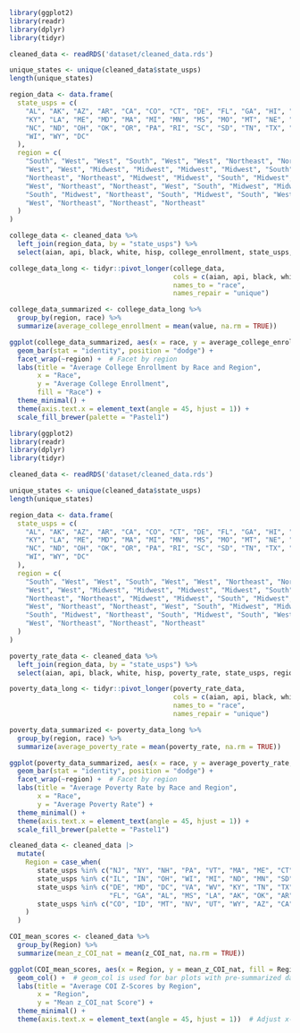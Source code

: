 
```r
library(ggplot2)
library(readr)
library(dplyr)
library(tidyr)

cleaned_data <- readRDS('dataset/cleaned_data.rds')

unique_states <- unique(cleaned_data$state_usps)
length(unique_states)

region_data <- data.frame(
  state_usps = c(
    "AL", "AK", "AZ", "AR", "CA", "CO", "CT", "DE", "FL", "GA", "HI", "ID", "IL", "IN", "IA", "KS", 
    "KY", "LA", "ME", "MD", "MA", "MI", "MN", "MS", "MO", "MT", "NE", "NV", "NH", "NJ", "NM", "NY", 
    "NC", "ND", "OH", "OK", "OR", "PA", "RI", "SC", "SD", "TN", "TX", "UT", "VT", "VA", "WA", "WV", 
    "WI", "WY", "DC"
  ),
  region = c(
    "South", "West", "West", "South", "West", "West", "Northeast", "Northeast", "South", "South", 
    "West", "West", "Midwest", "Midwest", "Midwest", "Midwest", "South", "South", "Northeast", 
    "Northeast", "Northeast", "Midwest", "Midwest", "South", "Midwest", "West", "Midwest", "Midwest", 
    "West", "Northeast", "Northeast", "West", "South", "Midwest", "Midwest", "South", "Northeast", 
    "South", "Midwest", "Northeast", "South", "Midwest", "South", "West", "West", "Northeast", "South",
    "West", "Northeast", "Northeast", "Northeast"
  )
)

college_data <- cleaned_data %>%
  left_join(region_data, by = "state_usps") %>%
  select(aian, api, black, white, hisp, college_enrollment, state_usps, region)

college_data_long <- tidyr::pivot_longer(college_data,
                                         cols = c(aian, api, black, white, hisp),
                                         names_to = "race",
                                         names_repair = "unique")

college_data_summarized <- college_data_long %>%
  group_by(region, race) %>%
  summarize(average_college_enrollment = mean(value, na.rm = TRUE))

ggplot(college_data_summarized, aes(x = race, y = average_college_enrollment, fill = race)) +
  geom_bar(stat = "identity", position = "dodge") +
  facet_wrap(~region) +  # Facet by region
  labs(title = "Average College Enrollment by Race and Region",
       x = "Race",
       y = "Average College Enrollment",
       fill = "Race") +
  theme_minimal() +
  theme(axis.text.x = element_text(angle = 45, hjust = 1)) +
  scale_fill_brewer(palette = "Pastel1")

```


```r
library(ggplot2)
library(readr)
library(dplyr)
library(tidyr)

cleaned_data <- readRDS('dataset/cleaned_data.rds')

unique_states <- unique(cleaned_data$state_usps)
length(unique_states)

region_data <- data.frame(
  state_usps = c(
    "AL", "AK", "AZ", "AR", "CA", "CO", "CT", "DE", "FL", "GA", "HI", "ID", "IL", "IN", "IA", "KS", 
    "KY", "LA", "ME", "MD", "MA", "MI", "MN", "MS", "MO", "MT", "NE", "NV", "NH", "NJ", "NM", "NY", 
    "NC", "ND", "OH", "OK", "OR", "PA", "RI", "SC", "SD", "TN", "TX", "UT", "VT", "VA", "WA", "WV", 
    "WI", "WY", "DC"
  ),
  region = c(
    "South", "West", "West", "South", "West", "West", "Northeast", "Northeast", "South", "South", 
    "West", "West", "Midwest", "Midwest", "Midwest", "Midwest", "South", "South", "Northeast", 
    "Northeast", "Northeast", "Midwest", "Midwest", "South", "Midwest", "West", "Midwest", "Midwest", 
    "West", "Northeast", "Northeast", "West", "South", "Midwest", "Midwest", "South", "Northeast", 
    "South", "Midwest", "Northeast", "South", "Midwest", "South", "West", "West", "Northeast", "South",
    "West", "Northeast", "Northeast", "Northeast"
  )
)

poverty_rate_data <- cleaned_data %>%
  left_join(region_data, by = "state_usps") %>%
  select(aian, api, black, white, hisp, poverty_rate, state_usps, region)

poverty_data_long <- tidyr::pivot_longer(poverty_rate_data,
                                         cols = c(aian, api, black, white, hisp),
                                         names_to = "race",
                                         names_repair = "unique")

poverty_data_summarized <- poverty_data_long %>%
  group_by(region, race) %>%
  summarize(average_poverty_rate = mean(poverty_rate, na.rm = TRUE))

ggplot(poverty_data_summarized, aes(x = race, y = average_poverty_rate, fill = race)) +
  geom_bar(stat = "identity", position = "dodge") +
  facet_wrap(~region) +  # Facet by region
  labs(title = "Average Poverty Rate by Race and Region",
       x = "Race",
       y = "Average Poverty Rate") +
  theme_minimal() +
  theme(axis.text.x = element_text(angle = 45, hjust = 1)) +
  scale_fill_brewer(palette = "Pastel1")

```
```r
cleaned_data <- cleaned_data |>
  mutate(
    Region = case_when(
       state_usps %in% c("NJ", "NY", "NH", "PA", "VT", "MA", "ME", "CT", "RI") ~ "Northeast",
       state_usps %in% c("IL", "IN", "OH", "WI", "MI", "ND", "MN", "SD", "IA", "NE", "KS", "MO") ~ "Midwest",
       state_usps %in% c("DE", "MD", "DC", "VA", "WV", "KY", "TN", "TX", "NC", "SC", 
                         "FL", "GA", "AL", "MS", "LA", "AK", "OK", "AR") ~ "South",
       state_usps %in% c("CO", "ID", "MT", "NV", "UT", "WY", "AZ", "CA", "OR", "WA", "NM", "HI") ~ "West"
    )
  )

COI_mean_scores <- cleaned_data %>%
  group_by(Region) %>%
  summarize(mean_z_COI_nat = mean(z_COI_nat, na.rm = TRUE))

ggplot(COI_mean_scores, aes(x = Region, y = mean_z_COI_nat, fill = Region)) +
  geom_col() +  # geom_col is used for bar plots with pre-summarized data
  labs(title = "Average COI Z-Scores by Region",
       x = "Region",
       y = "Mean z_COI_nat Score") +
  theme_minimal() +
  theme(axis.text.x = element_text(angle = 45, hjust = 1))  # Adjust x-axis labels for better readability

```

